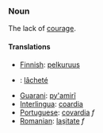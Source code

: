 ===Noun===

The lack of [[courage]].


====Translations====
* [[Finnish]]: [[pelkuruus]]
* {{fr}}: [[lâcheté]]
*[[Guarani]]: [[py'amirĩ]]
*[[Interlingua]]: [[coardia]]
*[[Portuguese]]: [[covardia]] ''f''
*[[Romanian]]: [[laşitate]] ''f''